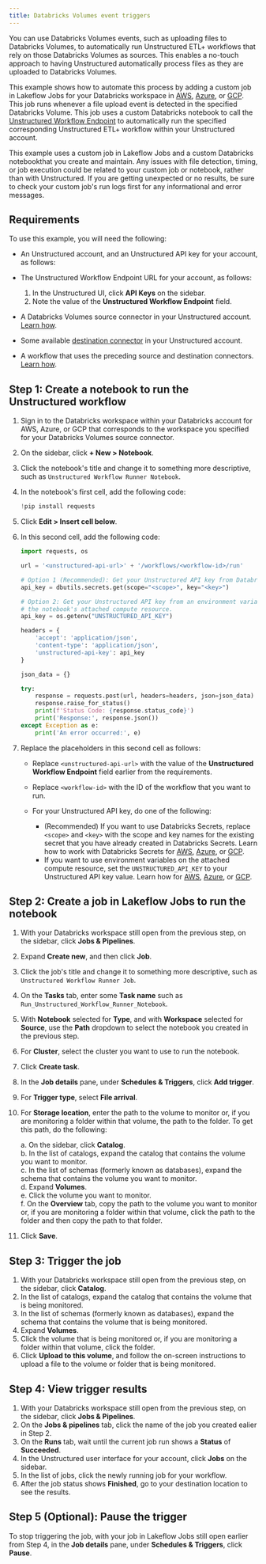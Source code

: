 ```yaml
---
title: Databricks Volumes event triggers
---
```


You can use Databricks Volumes events, such as uploading files to Databricks Volumes, to automatically run Unstructured ETL+ workflows 
that rely on those Databricks Volumes as sources. This enables a no-touch approach to having Unstructured automatically process files as they are uploaded to Databricks Volumes.

This example shows how to automate this process by adding a custom job in Lakeflow Jobs for your Databricks workspace in 
[AWS](https://docs.databricks.com/aws/jobs/), [Azure](https://learn.microsoft.com/azure/databricks/jobs/), or 
[GCP](https://docs.databricks.com/gcp/jobs). This job runs 
whenever a file upload event is detected in the specified Databricks Volume. This job uses a custom Databricks notebook to call the [Unstructured Workflow Endpoint](/api-reference/workflow/overview) to automatically run the 
specified corresponding Unstructured ETL+ workflow within your Unstructured account.

<Note>
    This example uses a custom job in Lakeflow Jobs and a custom Databricks notebookthat you create and maintain. 
    Any issues with file detection, timing, or job execution could be related to your custom job or notebook, 
    rather than with Unstructured. If you are getting unexpected or no results, be sure to check your custom 
    job's run logs first for any informational and error messages.
</Note>

## Requirements


To use this example, you will need the following:

- An Unstructured account, and an Unstructured API key for your account, as follows:

  <GetStartedSimpleApiOnly />

- The Unstructured Workflow Endpoint URL for your account, as follows:

  1. In the Unstructured UI, click **API Keys** on the sidebar.<br/>
  2. Note the value of the **Unstructured Workflow Endpoint** field.

- A Databricks Volumes source connector in your Unstructured account. [Learn how](/ui/sources/databricks-volumes). 
- Some available [destination connector](/ui/destinations/overview) in your Unstructured account.
- A workflow that uses the preceding source and destination connectors. [Learn how](/ui/workflows).

## Step 1: Create a notebook to run the Unstructured workflow

1. Sign in to the Databricks workspace within your Databricks account for AWS, Azure, or GCP that 
   corresponds to the workspace you specified for your Databricks Volumes source connector.
2. On the sidebar, click **+ New > Notebook**.
3. Click the notebook's title and change it to something more descriptive, such as `Unstructured Workflow Runner Notebook`.
4. In the notebook's first cell, add the following code:

   ```python
   !pip install requests
   ```

5. Click **Edit > Insert cell below**.
6. In this second cell, add the following code:

   ```python
   import requests, os

   url = '<unstructured-api-url>' + '/workflows/<workflow-id>/run'

   # Option 1 (Recommended): Get your Unstructured API key from Databricks Secrets.
   api_key = dbutils.secrets.get(scope="<scope>", key="<key>")

   # Option 2: Get your Unstructured API key from an environment variable stored on 
   # the notebook's attached compute resource.
   api_key = os.getenv("UNSTRUCTURED_API_KEY")

   headers = {
       'accept': 'application/json',
       'content-type': 'application/json',
       'unstructured-api-key': api_key
   }

   json_data = {}

   try:
       response = requests.post(url, headers=headers, json=json_data)
       response.raise_for_status()
       print(f'Status Code: {response.status_code}')
       print('Response:', response.json())
   except Exception as e:
       print('An error occurred:', e)
   ```

7. Replace the placeholders in this second cell as follows:

   - Replace `<unstructured-api-url>` with the value of the **Unstructured Workflow Endpoint** field earlier from the requirements.
   - Replace `<workflow-id>` with the ID of the workflow that you want to run.
   - For your Unstructured API key, do one of the following:

     - (Recommended) If you want to use Databricks Secrets, replace `<scope>` and `<key>` with the scope and key names for the existing secret that you have already created in Databricks Secrets. 
       Learn how to work with Databricks Secrets for 
       [AWS](https://docs.databricks.com/aws/security/secrets/#secrets-overview), 
       [Azure](https://learn.microsoft.com/azure/databricks/security/secrets/#secrets-overview), or 
       [GCP](https://docs.databricks.com/gcp/security/secrets#secrets-overview).
     - If you want to use environment variables on the attached compute resource, set the `UNSTRUCTURED_API_KEY` to your Unstructured API key value. Learn how for 
       [AWS](https://docs.databricks.com/aws/compute/configure#environment-variables), 
       [Azure](https://learn.microsoft.com/azure/databricks/compute/configure#environment-variables), or 
       [GCP](https://docs.databricks.com/gcp/compute/configure#environment-variables).


## Step 2: Create a job in Lakeflow Jobs to run the notebook

1. With your Databricks workspace still open from the previous step, on the sidebar, click **Jobs & Pipelines**.
2. Expand **Create new**, and then click **Job**.
3. Click the job's title and change it to something more descriptive, such as `Unstructured Workflow Runner Job`.
4. On the **Tasks** tab, enter some **Task name** such as `Run_Unstructured_Workflow_Runner_Notebook`.
5. With **Notebook** selected for **Type**, and with **Workspace** selected for **Source**, use the **Path** dropdown to select the notebook you created in the previous step.
6. For **Cluster**, select the cluster you want to use to run the notebook.
7. Click **Create task**.
8. In the **Job details** pane, under **Schedules & Triggers**, click **Add trigger**.
9. For **Trigger type**, select **File arrival**.
10. For **Storage location**, enter the path to the volume to monitor or, if you are monitoring a folder within that volume, the path to the folder. To get this path, do the following:

    a. On the sidebar, click **Catalog**.<br/>
    b. In the list of catalogs, expand the catalog that contains the volume you want to monitor.<br/>
    c. In the list of schemas (formerly known as databases), expand the schema that contains the volume you want to monitor.<br/>
    d. Expand **Volumes**.<br/>
    e. Click the volume you want to monitor.<br/>
    f. On the **Overview** tab, copy the path to the volume you want to monitor or, if you are monitoring a folder within that volume, click the path to the folder and then copy the path to that folder.<br/>

11. Click **Save**.

## Step 3: Trigger the job

1. With your Databricks workspace still open from the previous step, on the sidebar, click **Catalog**.
2. In the list of catalogs, expand the catalog that contains the volume that is being monitored.
3. In the list of schemas (formerly known as databases), expand the schema that contains the volume that is being monitored.
4. Expand **Volumes**.
5. Click the volume that is being monitored or, if you are monitoring a folder within that volume, click the folder.
6. Click **Upload to this volume**, and follow the on-screen instructions to upload a file to the volume or folder that is being monitored.

## Step 4: View trigger results

1. With your Databricks workspace still open from the previous step, on the sidebar, click **Jobs & Pipelines**.
2. On the **Jobs & pipelines** tab, click the name of the job you created ealier in Step 2.
3. On the **Runs** tab, wait until the current job run shows a **Status** of **Succeeded**.
4. In the Unstructured user interface for your account, click **Jobs** on the sidebar.
5. In the list of jobs, click the newly running job for your workflow.
6. After the job status shows **Finished**, go to your destination location to see the results.

## Step 5 (Optional): Pause the trigger

To stop triggering the job, with your job in Lakeflow Jobs still open earlier from Step 4, in the **Job details** pane, under **Schedules & Triggers**, click **Pause**.